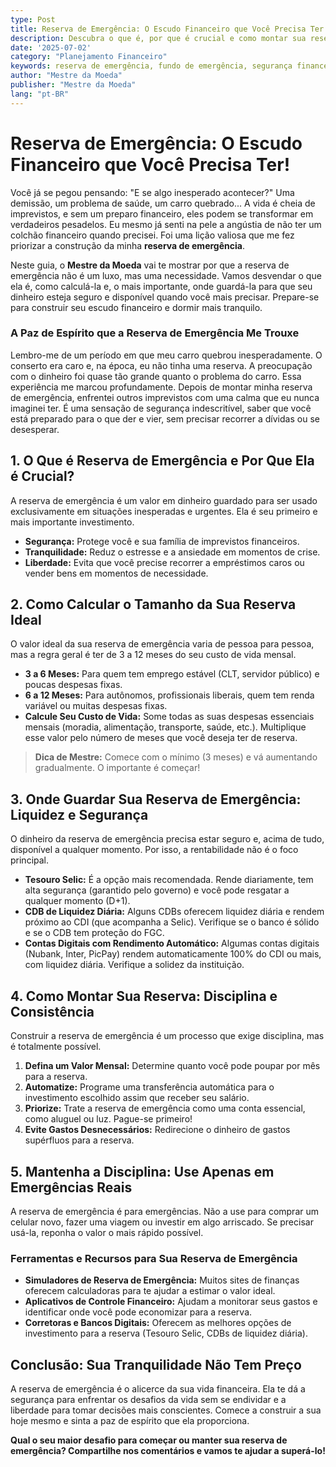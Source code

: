 ```yaml
---
type: Post
title: Reserva de Emergência: O Escudo Financeiro que Você Precisa Ter!
description: Descubra o que é, por que é crucial e como montar sua reserva de emergência para ter tranquilidade em qualquer imprevisto.
date: '2025-07-02'
category: "Planejamento Financeiro"
keywords: reserva de emergência, fundo de emergência, segurança financeira, planejamento financeiro, como montar reserva, onde investir reserva
author: "Mestre da Moeda"
publisher: "Mestre da Moeda"
lang: "pt-BR"
---
```



# Reserva de Emergência: O Escudo Financeiro que Você Precisa Ter!

Você já se pegou pensando: "E se algo inesperado acontecer?" Uma demissão, um problema de saúde, um carro quebrado... A vida é cheia de imprevistos, e sem um preparo financeiro, eles podem se transformar em verdadeiros pesadelos. Eu mesmo já senti na pele a angústia de não ter um colchão financeiro quando precisei. Foi uma lição valiosa que me fez priorizar a construção da minha **reserva de emergência**.

Neste guia, o **Mestre da Moeda** vai te mostrar por que a reserva de emergência não é um luxo, mas uma necessidade. Vamos desvendar o que ela é, como calculá-la e, o mais importante, onde guardá-la para que seu dinheiro esteja seguro e disponível quando você mais precisar. Prepare-se para construir seu escudo financeiro e dormir mais tranquilo.

### A Paz de Espírito que a Reserva de Emergência Me Trouxe

Lembro-me de um período em que meu carro quebrou inesperadamente. O conserto era caro e, na época, eu não tinha uma reserva. A preocupação com o dinheiro foi quase tão grande quanto o problema do carro. Essa experiência me marcou profundamente. Depois de montar minha reserva de emergência, enfrentei outros imprevistos com uma calma que eu nunca imaginei ter. É uma sensação de segurança indescritível, saber que você está preparado para o que der e vier, sem precisar recorrer a dívidas ou se desesperar.

## 1. O Que é Reserva de Emergência e Por Que Ela é Crucial?

A reserva de emergência é um valor em dinheiro guardado para ser usado exclusivamente em situações inesperadas e urgentes. Ela é seu primeiro e mais importante investimento.

*   **Segurança:** Protege você e sua família de imprevistos financeiros.
*   **Tranquilidade:** Reduz o estresse e a ansiedade em momentos de crise.
*   **Liberdade:** Evita que você precise recorrer a empréstimos caros ou vender bens em momentos de necessidade.

## 2. Como Calcular o Tamanho da Sua Reserva Ideal

O valor ideal da sua reserva de emergência varia de pessoa para pessoa, mas a regra geral é ter de 3 a 12 meses do seu custo de vida mensal.

*   **3 a 6 Meses:** Para quem tem emprego estável (CLT, servidor público) e poucas despesas fixas.
*   **6 a 12 Meses:** Para autônomos, profissionais liberais, quem tem renda variável ou muitas despesas fixas.
*   **Calcule Seu Custo de Vida:** Some todas as suas despesas essenciais mensais (moradia, alimentação, transporte, saúde, etc.). Multiplique esse valor pelo número de meses que você deseja ter de reserva.

> **Dica de Mestre:** Comece com o mínimo (3 meses) e vá aumentando gradualmente. O importante é começar!

<Ad slot="6922916787" />

## 3. Onde Guardar Sua Reserva de Emergência: Liquidez e Segurança

O dinheiro da reserva de emergência precisa estar seguro e, acima de tudo, disponível a qualquer momento. Por isso, a rentabilidade não é o foco principal.

*   **Tesouro Selic:** É a opção mais recomendada. Rende diariamente, tem alta segurança (garantido pelo governo) e você pode resgatar a qualquer momento (D+1).
*   **CDB de Liquidez Diária:** Alguns CDBs oferecem liquidez diária e rendem próximo ao CDI (que acompanha a Selic). Verifique se o banco é sólido e se o CDB tem proteção do FGC.
*   **Contas Digitais com Rendimento Automático:** Algumas contas digitais (Nubank, Inter, PicPay) rendem automaticamente 100% do CDI ou mais, com liquidez diária. Verifique a solidez da instituição.

## 4. Como Montar Sua Reserva: Disciplina e Consistência

Construir a reserva de emergência é um processo que exige disciplina, mas é totalmente possível.

1.  **Defina um Valor Mensal:** Determine quanto você pode poupar por mês para a reserva.
2.  **Automatize:** Programe uma transferência automática para o investimento escolhido assim que receber seu salário.
3.  **Priorize:** Trate a reserva de emergência como uma conta essencial, como aluguel ou luz. Pague-se primeiro!
4.  **Evite Gastos Desnecessários:** Redirecione o dinheiro de gastos supérfluos para a reserva.

## 5. Mantenha a Disciplina: Use Apenas em Emergências Reais

A reserva de emergência é para emergências. Não a use para comprar um celular novo, fazer uma viagem ou investir em algo arriscado. Se precisar usá-la, reponha o valor o mais rápido possível.

### Ferramentas e Recursos para Sua Reserva de Emergência

*   **Simuladores de Reserva de Emergência:** Muitos sites de finanças oferecem calculadoras para te ajudar a estimar o valor ideal.
*   **Aplicativos de Controle Financeiro:** Ajudam a monitorar seus gastos e identificar onde você pode economizar para a reserva.
*   **Corretoras e Bancos Digitais:** Oferecem as melhores opções de investimento para a reserva (Tesouro Selic, CDBs de liquidez diária).

## Conclusão: Sua Tranquilidade Não Tem Preço

A reserva de emergência é o alicerce da sua vida financeira. Ela te dá a segurança para enfrentar os desafios da vida sem se endividar e a liberdade para tomar decisões mais conscientes. Comece a construir a sua hoje mesmo e sinta a paz de espírito que ela proporciona.

**Qual o seu maior desafio para começar ou manter sua reserva de emergência? Compartilhe nos comentários e vamos te ajudar a superá-lo!**